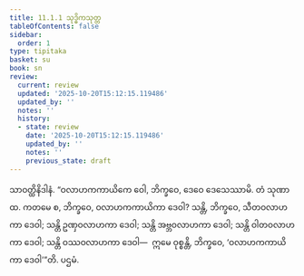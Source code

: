 ```yaml
---
title: 11.1.1 သုဒ္ဓိကသုတ္တ
tableOfContents: false
sidebar:
  order: 1
type: tipitaka
basket: su
book: sn
review:
  current: review
  updated: '2025-10-20T15:12:15.119486'
  updated_by: ''
  notes: ''
  history:
  - state: review
    date: '2025-10-20T15:12:15.119486'
    updated_by: ''
    notes: ''
    previous_state: draft
---
```



<DynamicBreadcrumb />


<ReviewStatus review={frontmatter.review} showDetails={true} />

<HypothesisAnnotation frontmatter={frontmatter} />

<Division number="550" book="sn" e="ch" v="18" p="362">

<Paragraph number="1216" book="sn">
သာဝတ္ထိနိဒါနံ. “ဝလာဟကကာယိကေ ဝေါ, ဘိက္ခဝေ, ဒေဝေ ဒေသေဿာမိ. တံ သုဏာထ. ကတမေ စ, ဘိက္ခဝေ, ဝလာဟကကာယိကာ ဒေဝါ? သန္တိ, ဘိက္ခဝေ, သီတဝလာဟကာ ဒေဝါ; သန္တိ ဥဏှဝလာဟကာ ဒေဝါ; သန္တိ အဗ္ဘဝလာဟကာ ဒေဝါ; သန္တိ ဝါတဝလာဟကာ ဒေဝါ; သန္တိ ဝဿဝလာဟကာ ဒေဝါ—  ဣမေ ဝုစ္စန္တိ, ဘိက္ခဝေ, ‘ဝလာဟကကာယိကာ ဒေဝါ’”တိ.

</Paragraph>
</Division>

<Paragraph number="1217" type="center" book="sn">
ပဌမံ.
</Paragraph>